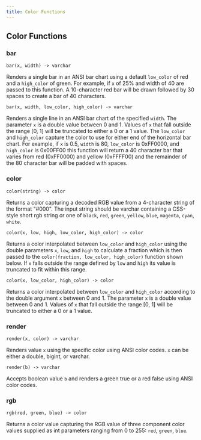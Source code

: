 ```yaml
---
title: Color Functions
---
```


## Color Functions

### bar

```
bar(x, width) -> varchar
```
Renders a single bar in an ANSI bar chart using a default
`low_color` of red and a `high_color` of green.  For example,
if `x` of 25% and width of 40 are passed to this function. A
10-character red bar will be drawn followed by 30 spaces to create
a bar of 40 characters.

``` 
bar(x, width, low_color, high_color) -> varchar
```

Renders a single line in an ANSI bar chart of the specified
`width`. The parameter `x` is a double value between 0 and 1.
Values of `x` that fall outside the range \[0, 1\] will be
truncated to either a 0 or a 1 value. The `low_color` and
`high_color` capture the color to use for either end of
the horizontal bar chart.  For example, if `x` is 0.5, `width`
is 80, `low_color` is 0xFF0000, and `high_color` is 0x00FF00
this function will return a 40 character bar that varies from red
(0xFF0000) and yellow (0xFFFF00) and the remainder of the 80
character bar will be padded with spaces.

### color

```
color(string) -> color
```
Returns a color capturing a decoded RGB value from a 4-character
string of the format "#000".  The input string should be varchar
containing a CSS-style short rgb string or one of `black`,
`red`, `green`, `yellow`, `blue`, `magenta`, `cyan`,
`white`.

```
color(x, low, high, low_color, high_color) -> color
```

Returns a color interpolated between `low_color` and
`high_color` using the double parameters `x`, `low`, and
`high` to calculate a fraction which is then passed to the
`color(fraction, low_color, high_color)` function shown below.
If `x` falls outside the range defined by `low` and `high`
its value is truncated to fit within this range.

```
color(x, low_color, high_color) -> color
```

Returns a color interpolated between `low_color` and
`high_color` according to the double argument `x` between 0
and 1.  The parameter `x` is a double value between 0 and 1.
Values of `x` that fall outside the range \[0, 1\] will be
truncated to either a 0 or a 1 value.

### render

```
render(x, color) -> varchar
```
Renders value `x` using the specific color using ANSI
color codes. `x` can be either a double, bigint, or varchar.

```
render(b) -> varchar
```

Accepts boolean value `b` and renders a green true or a red
false using ANSI color codes.

### rgb

```
rgb(red, green, blue) -> color
```
Returns a color value capturing the RGB value of three
component color values supplied as int parameters ranging from 0
to 255: `red`, `green`, `blue`.
